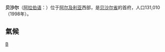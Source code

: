 {{Infobox settlement
<!-- See Template:Infobox settlement for additional fields and descriptions -->
| name                    = 貝沙爾<br/>Béchar
| official_name           = Commune of Béchar
| native_name             = بلدية بشار
| native_name_lang        = ar<!-- ISO 639-2 code e.g. "fr" for French.-->
| type                    = [[Municipalities_of_Algeria|Municipality]]
| image_skyline           = 
| image_alt               = 
| image_caption           = 
| image_shield            = 
| nickname                = 
| image_map               = <!-- DZ-0801.svg -->
| mapsize                 = 220px
| map_caption             = Location of Béchar within Béchar Province
| pushpin_map             = Algeria
| pushpin_map_alt         = 
| pushpin_map_caption     = 在阿爾及利亞的位置
| latd  =  31|latm  =  37|lats  =  |latNS  = N
| longd =  2|longm =  13|longs =  |longEW = W
| coor_pinpoint           = 
| coordinates_type        = region:DZ-08_type:adm3rd
| coordinates_display     = inline,title
| coordinates_footnotes   = 
| subdivision_type        = 國家
| subdivision_name        = {{flag|Algeria}}
| subdivision_type1       = [[阿爾及利亞行政區劃|省份]]
| subdivision_name1       = [[貝沙爾省|貝沙爾省]] '''(seat)'''
| subdivision_type2       = 行政區
| subdivision_name2       = 貝沙爾 '''(coextensive)'''
| established_title       = <!-- Founded -->
| established_date        = 
| seat_type               = [[Capital_(political)|District seat]]
| seat                    = 
| government_footnotes    = 
| leader_title            = 市議會席次
| leader_name             = 23
| leader_title1           = <!-- PMA president -->
| leader_name1            = 
| leader_title2            = <!-- District chief -->
| leader_name2             = 
| unit_pref               = Metric<!-- or US or UK -->
| area_footnotes          = 
| area_total_km2          = 5050
| elevation_footnotes     = 
| elevation_m             = 747
| population_footnotes    = 
| population_total        = 134954
| population_as_of        = 1998
| population_density_km2  = auto
| population_demonym      = 
| timezone1               = [[Central_European_Time|CET]]
| utc_offset1             = +1
| postal_code_type        = [[List_of_postal_codes_in_Algeria|Postal code]]
| postal_code             = 08000
| area_code_type          = <!-- [[Area_Code|Area Code]] -->
| area_code               = <!-- +213 (0) -->
| blank_name_sec1         = [[Office_of_National_Statistics_(Algeria)|ONS]] code
| blank_info_sec1         = 0801
| website                 = <!-- [http://www.example.com example.com] -->
| footnotes               = 
}}

'''贝沙尔'''（[[阿拉伯语|阿拉伯语]]：'''{{rtl-lang|ar|ولاية بشار}}'''）位于[[阿尔及利亚|阿尔及利亚]]西部，是[[贝沙尔省|贝沙尔省]]的首府，人口131,010（1998年）。
==氣候==
{{Infobox Weather 
|metric_first=yes
|single_line=yes
|location = 貝沙爾
|Jan_Hi_°C = 14.8
|Feb_Hi_°C = 16.2
|Mar_Hi_°C = 18.8
|Apr_Hi_°C = 24.5
|May_Hi_°C = 29.0
|Jun_Hi_°C = 36.1
|Jul_Hi_°C = 37.0
|Aug_Hi_°C = 35.9
|Sep_Hi_°C = 29.7
|Oct_Hi_°C = 24.0
|Nov_Hi_°C = 18.7
|Dec_Hi_°C = 16.3
|Jan_Lo_°C = -2.9
|Feb_Lo_°C = 2.6
|Mar_Lo_°C = 4.7
|Apr_Lo_°C = 8.5
|May_Lo_°C = 13.6
|Jun_Lo_°C = 16.9
|Jul_Lo_°C = 19.4
|Aug_Lo_°C = 17.6
|Sep_Lo_°C = 13.4
|Oct_Lo_°C = 10.1
|Nov_Lo_°C = 7.8
|Dec_Lo_°C = 3.2
|Jan_Precip_mm = 29.9
|Feb_Precip_mm = 25.3
|Mar_Precip_mm = 15.8
|Apr_Precip_mm = 12.7
|May_Precip_mm = 4.4
|Jun_Precip_mm = 0.8
|Jul_Precip_mm = 0.9
|Aug_Precip_mm = 3.6
|Sep_Precip_mm = 20.0
|Oct_Precip_mm = 31.6
|Nov_Precip_mm = 28.2
|Dec_Precip_mm = 31.4
|source = National Weather Service
|accessdate = 1974-2007
}}

[[Category:阿尔及利亚城市|B]]